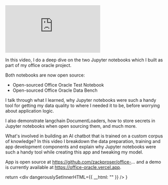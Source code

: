 <iframe 
  class="youtube-video"
  src="https://www.youtube.com/embed/IAAIRg3gS1I" 
  title="How to use Jupyter notebooks, langchain and Kaggle.com to create an AI chatbot on any topic" 
  frameborder="0" 
  allow="fullscreen;">
</iframe>

In this video, I do a deep dive on the two Jupyter notebooks which I built as part of my office oracle project. 

Both notebooks are now open source: 

* <Link href={"https://github.com/zackproser/office-oracle-db-test-notebook"}>Open-sourced Office Oracle Test Notebook</Link>
* <Link href={"https://github.com/zackproser/office-oracle-data-bench"}>Open-sourced Office Oracle Data Bench</Link>

I talk through what I learned, why Jupyter notebooks were such a handy tool for getting my data quality to where I needed it to be, before worrying about application logic. 

I also demonstrate langchain DocumentLoaders, how to store secrets in Jupyter notebooks when open sourcing them, and much more.

What's involved in building an AI chatbot that is trained on a custom corpus of knowledge? In this video I breakdown the data preparation, training and app development components and explain why Jupyter notebooks were such a handy tool while creating this app and tweaking my model.

App is open source at https://github.com/zackproser/office-... and a demo is currently available at https://office-oracle.vercel.app.



  return <div dangerouslySetInnerHTML={{ __html: "" }} />
}
